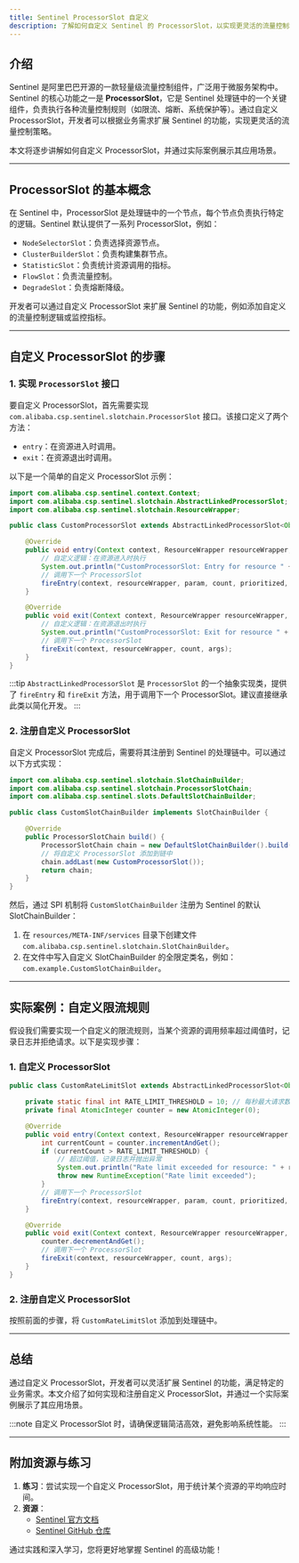 ```yaml
---
title: Sentinel ProcessorSlot 自定义
description: 了解如何自定义 Sentinel 的 ProcessorSlot，以实现更灵活的流量控制和资源保护。
---
```


## 介绍

Sentinel 是阿里巴巴开源的一款轻量级流量控制组件，广泛用于微服务架构中。Sentinel 的核心功能之一是 **ProcessorSlot**，它是 Sentinel 处理链中的一个关键组件，负责执行各种流量控制规则（如限流、熔断、系统保护等）。通过自定义 ProcessorSlot，开发者可以根据业务需求扩展 Sentinel 的功能，实现更灵活的流量控制策略。

本文将逐步讲解如何自定义 ProcessorSlot，并通过实际案例展示其应用场景。

---

## ProcessorSlot 的基本概念

在 Sentinel 中，ProcessorSlot 是处理链中的一个节点，每个节点负责执行特定的逻辑。Sentinel 默认提供了一系列 ProcessorSlot，例如：

- `NodeSelectorSlot`：负责选择资源节点。
- `ClusterBuilderSlot`：负责构建集群节点。
- `StatisticSlot`：负责统计资源调用的指标。
- `FlowSlot`：负责流量控制。
- `DegradeSlot`：负责熔断降级。

开发者可以通过自定义 ProcessorSlot 来扩展 Sentinel 的功能，例如添加自定义的流量控制逻辑或监控指标。

---

## 自定义 ProcessorSlot 的步骤

### 1. 实现 `ProcessorSlot` 接口

要自定义 ProcessorSlot，首先需要实现 `com.alibaba.csp.sentinel.slotchain.ProcessorSlot` 接口。该接口定义了两个方法：

- `entry`：在资源进入时调用。
- `exit`：在资源退出时调用。

以下是一个简单的自定义 ProcessorSlot 示例：

```java
import com.alibaba.csp.sentinel.context.Context;
import com.alibaba.csp.sentinel.slotchain.AbstractLinkedProcessorSlot;
import com.alibaba.csp.sentinel.slotchain.ResourceWrapper;

public class CustomProcessorSlot extends AbstractLinkedProcessorSlot<Object> {

    @Override
    public void entry(Context context, ResourceWrapper resourceWrapper, Object param, int count, boolean prioritized, Object... args) throws Throwable {
        // 自定义逻辑：在资源进入时执行
        System.out.println("CustomProcessorSlot: Entry for resource " + resourceWrapper.getName());
        // 调用下一个 ProcessorSlot
        fireEntry(context, resourceWrapper, param, count, prioritized, args);
    }

    @Override
    public void exit(Context context, ResourceWrapper resourceWrapper, int count, Object... args) {
        // 自定义逻辑：在资源退出时执行
        System.out.println("CustomProcessorSlot: Exit for resource " + resourceWrapper.getName());
        // 调用下一个 ProcessorSlot
        fireExit(context, resourceWrapper, count, args);
    }
}
```

:::tip
`AbstractLinkedProcessorSlot` 是 `ProcessorSlot` 的一个抽象实现类，提供了 `fireEntry` 和 `fireExit` 方法，用于调用下一个 ProcessorSlot。建议直接继承此类以简化开发。
:::

### 2. 注册自定义 ProcessorSlot

自定义 ProcessorSlot 完成后，需要将其注册到 Sentinel 的处理链中。可以通过以下方式实现：

```java
import com.alibaba.csp.sentinel.slotchain.SlotChainBuilder;
import com.alibaba.csp.sentinel.slotchain.ProcessorSlotChain;
import com.alibaba.csp.sentinel.slots.DefaultSlotChainBuilder;

public class CustomSlotChainBuilder implements SlotChainBuilder {

    @Override
    public ProcessorSlotChain build() {
        ProcessorSlotChain chain = new DefaultSlotChainBuilder().build();
        // 将自定义 ProcessorSlot 添加到链中
        chain.addLast(new CustomProcessorSlot());
        return chain;
    }
}
```

然后，通过 SPI 机制将 `CustomSlotChainBuilder` 注册为 Sentinel 的默认 SlotChainBuilder：

1. 在 `resources/META-INF/services` 目录下创建文件 `com.alibaba.csp.sentinel.slotchain.SlotChainBuilder`。
2. 在文件中写入自定义 SlotChainBuilder 的全限定类名，例如：`com.example.CustomSlotChainBuilder`。

---

## 实际案例：自定义限流规则

假设我们需要实现一个自定义的限流规则，当某个资源的调用频率超过阈值时，记录日志并拒绝请求。以下是实现步骤：

### 1. 自定义 ProcessorSlot

```java
public class CustomRateLimitSlot extends AbstractLinkedProcessorSlot<Object> {

    private static final int RATE_LIMIT_THRESHOLD = 10; // 每秒最大请求数
    private final AtomicInteger counter = new AtomicInteger(0);

    @Override
    public void entry(Context context, ResourceWrapper resourceWrapper, Object param, int count, boolean prioritized, Object... args) throws Throwable {
        int currentCount = counter.incrementAndGet();
        if (currentCount > RATE_LIMIT_THRESHOLD) {
            // 超过阈值，记录日志并抛出异常
            System.out.println("Rate limit exceeded for resource: " + resourceWrapper.getName());
            throw new RuntimeException("Rate limit exceeded");
        }
        // 调用下一个 ProcessorSlot
        fireEntry(context, resourceWrapper, param, count, prioritized, args);
    }

    @Override
    public void exit(Context context, ResourceWrapper resourceWrapper, int count, Object... args) {
        counter.decrementAndGet();
        // 调用下一个 ProcessorSlot
        fireExit(context, resourceWrapper, count, args);
    }
}
```

### 2. 注册自定义 ProcessorSlot

按照前面的步骤，将 `CustomRateLimitSlot` 添加到处理链中。

---

## 总结

通过自定义 ProcessorSlot，开发者可以灵活扩展 Sentinel 的功能，满足特定的业务需求。本文介绍了如何实现和注册自定义 ProcessorSlot，并通过一个实际案例展示了其应用场景。

:::note
自定义 ProcessorSlot 时，请确保逻辑简洁高效，避免影响系统性能。
:::

---

## 附加资源与练习

1. **练习**：尝试实现一个自定义 ProcessorSlot，用于统计某个资源的平均响应时间。
2. **资源**：
   - [Sentinel 官方文档](https://sentinelguard.io/)
   - [Sentinel GitHub 仓库](https://github.com/alibaba/Sentinel)

通过实践和深入学习，您将更好地掌握 Sentinel 的高级功能！